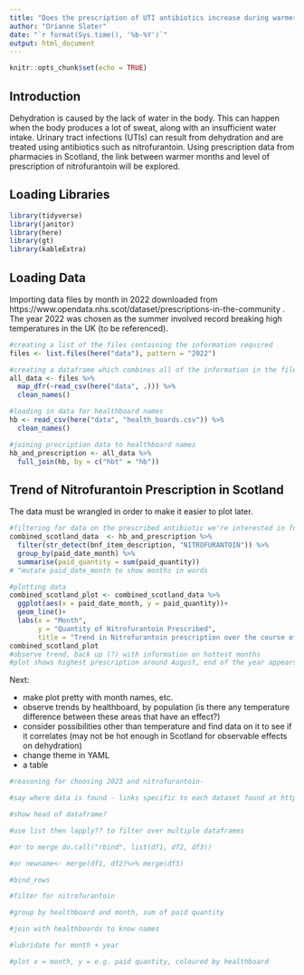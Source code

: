 ```yaml
---
title: "Does the prescription of UTI antibiotics increase during warmer months in Scotland?"
author: "Orianne Slater"
date: "`r format(Sys.time(), '%b-%Y')`"
output: html_document
---
```


```r
knitr::opts_chunk$set(echo = TRUE)
```
## Introduction

Dehydration is caused by the lack of water in the body. This can happen when the body produces a lot of sweat, along with an insufficient water intake. Urinary tract infections (UTIs) can result from dehydration and are treated using antibiotics such as nitrofurantoin. Using prescription data from pharmacies in Scotland, the link between warmer months and level of prescription of nitrofurantoin will be explored.

## Loading Libraries

```r
library(tidyverse)
library(janitor)
library(here)
library(gt)
library(kableExtra)
```


## Loading Data

Importing data files by month in 2022 downloaded from https://www.opendata.nhs.scot/dataset/prescriptions-in-the-community . The year 2022 was chosen as the summer involved record breaking high temperatures in the UK (to be referenced).
```r
#creating a list of the files containing the information required
files <- list.files(here("data"), pattern = "2022")

#creating a dataframe which combines all of the information in the files
all_data <- files %>% 
  map_dfr(~read_csv(here("data", .))) %>% 
  clean_names()

#loading in data for healthboard names
hb <- read_csv(here("data", "health_boards.csv")) %>% 
  clean_names()

#joining precription data to healthboard names
hb_and_prescription <- all_data %>% 
  full_join(hb, by = c("hbt" = "hb"))

```


## Trend of Nitrofurantoin Prescription in Scotland

The data must be wrangled in order to make it easier to plot later.
```r
#filtering for data on the prescribed antibiotic we're interested in for the whole of Scotland at once
combined_scotland_data  <- hb_and_prescription %>% 
  filter(str_detect(bnf_item_description, "NITROFURANTOIN")) %>% 
  group_by(paid_date_month) %>% 
  summarise(paid_quantity = sum(paid_quantity))
# ^mutate paid_date_month to show months in words

#plotting data
combined_scotland_plot <- combined_scotland_data %>% 
  ggplot(aes(x = paid_date_month, y = paid_quantity))+
  geom_line()+
  labs(x = "Month", 
       y = "Quantity of Nitrofurantoin Prescribed", 
       title = "Trend in Nitrofurantoin prescription over the course of 2022 in Scotland")
combined_scotland_plot
#observe trend, back up (?) with information on hottest months
#plot shows highest prescription around August, end of the year appears to be steadily higher than first 6 months

```

Next:

* make plot pretty with month names, etc.
* observe trends by healthboard, by population (is there any temperature difference between these areas that have an effect?)
* consider possibilities other than temperature and find data on it to see if it correlates (may not be hot enough in Scotland for observable effects on dehydration)
* change theme in YAML
* a table

```r
#reasoning for choosing 2023 and nitrofurantoin-

#say where data is found - links specific to each dataset found at https://www.opendata.nhs.scot/dataset/prescriptions-in-the-community

#show head of dataframe?

#use list then lapply?? to filter over multiple dataframes

#or to merge do.call("rbind", list(df1, df2, df3))

#or newname<- merge(df1, df2)%>% merge(df3)

#bind_rows

#filter for nitrofurantoin

#group by healthboard and month, sum of paid quantity

#join with healthboards to know names

#lubridate for month + year

#plot x = month, y = e.g. paid quantity, coloured by healthboard
```

